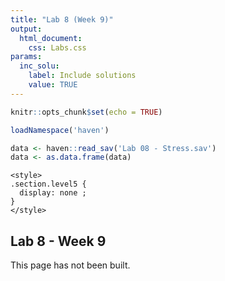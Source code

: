 ```yaml
---
title: "Lab 8 (Week 9)"
output: 
  html_document: 
    css: Labs.css
params:
  inc_solu:
    label: Include solutions
    value: TRUE
---
```


```r
knitr::opts_chunk$set(echo = TRUE)

loadNamespace('haven')

data <- haven::read_sav('Lab 08 - Stress.sav')
data <- as.data.frame(data)

```

```block
<style>
.section.level5 {
  display: none ;
}
</style>
```

## Lab 8 - Week 9 {-}

This page has not been built. 